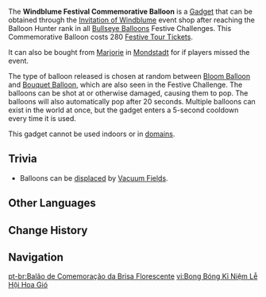 {{Item Infobox
|id           = 220024
|type         = Gadgets
|invCategory  = Gadgets
|rarity       = 4
|description  = Use this to release a balloon that can be popped. Balloons have special significance in [[Mondstadt|the land of the wind]], for they represent the freedom to drift with the wind. Of course, air pressure will destroy balloons once they've reached a certain height.
|source1      = [[Invitation of Windblume]] Event Shop
|source2      = Sold by [[Marjorie]]
|event        = Invitation of Windblume
|effect       = Releases a single balloon every time it is used. It has a cooldown of 5 seconds.
|reusable     = Yes
|usage        = Quick Use
|memento      = Yes
}}
The '''Windblume Festival Commemorative Balloon''' is a [[Gadget]] that can be obtained through the [[Invitation of Windblume]] event shop after reaching the Balloon Hunter rank in all [[Bullseye Balloons]] Festive Challenges. This Commemorative Balloon costs 280 [[Festive Tour Ticket]]s.

It can also be bought from [[Marjorie]] in [[Mondstadt]] for {{Item|Mora|20|x=150,000}} if players missed the event.

The type of balloon released is chosen at random between [[Bloom Balloon]] and [[Bouquet Balloon]], which are also seen in the Festive Challenge. The balloons can be shot at or otherwise damaged, causing them to pop. The balloons will also automatically pop after 20 seconds.  Multiple balloons can exist in the world at once, but the gadget enters a 5-second cooldown every time it is used.

This gadget cannot be used indoors or in [[domains]].

==Trivia==
*Balloons can be [[displacement|displaced]] by [[Vacuum Field]]s.

==Other Languages==
{{Other Languages
|en      = Windblume Festival Commemorative Balloon
|zhs     = 风花节纪念气球
|zhs_rm  = Fēnghuājié Jìniàn Qìqiú
|zht     = 風花節紀念氣球
|zht_rm  = Fēnghuājié Jìniàn Qìqiú
|zh_tl   = Wind-Flower Festival Commemorative Balloon
|ja      = 風花祭記念風船
|ja_rm   = Windoburuumu Sai Kinen Fuusen
|ja_tl   = Windblume Festival Commemorative Balloon
|ko      = 윈드블룸 축제 기념풍선
|ko_rm   = Windeubeullum Chukje Ginyeompungseon
|ko_tl   = Windblume Festival Commemorative Balloon
|es      = Globo conmemorativo del festival
|es_tl   = 
|fr      = Ballon souvenir de la Fête des alizées
|fr_tl   = Souvenir Balloon of the Festival of Trade Wind Flowers
|fr_note = Here, the word "alizée" (feminine) is a coined word that comes from the word "alizé" (masculine) meaning "trade winds." In the context of the game, the word "alizée" (the feminine form) refers to a flower, so it can be translated to "trade wind flower" or "east wind flower."
|ru      = Праздничный воздушный шар
|ru_tl   = 
|th      = Windblume Festival Commemorative Balloon
|vi      = Bong Bóng Kỉ Niệm Lễ Hội Hoa Gió
|vi_tl   = 
|de      = Ballon zum Gedenken des Windblumenfests
|de_tl   = Balloon to the Commemoration of the Windblume Festival
|id      = Windblume Festival Commemorative Balloon
|pt      = Balão de Comemoração do Festival da Brisa Florescente
|pt_tl   = 
}}

==Change History==
{{Change History|1.4}}

==Navigation==
{{Gadget Navbox}}

[[pt-br:Balão de Comemoração da Brisa Florescente]]
[[vi:Bong Bóng Kỉ Niệm Lễ Hội Hoa Gió]]